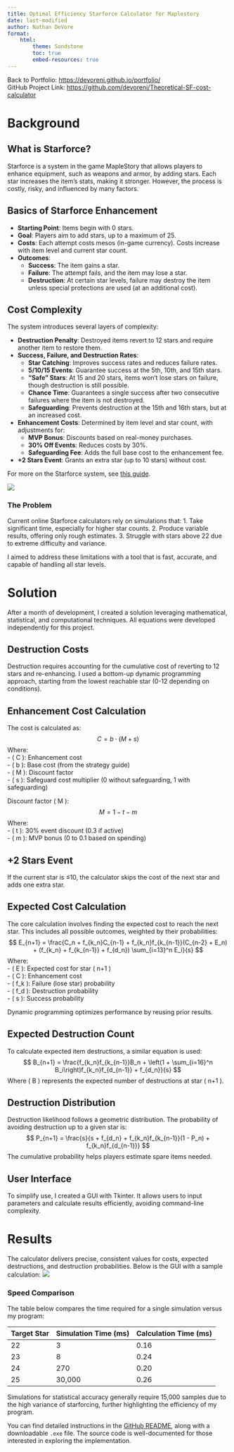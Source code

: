 ```yaml
---
title: Optimal Efficiency Starforce Calculator for Maplestory
date: last-modified
author: Nathan DeVore
format:
    html:
        theme: Sandstone
        toc: true
        embed-resources: true
---
```


Back to Portfolio: <https://devoreni.github.io/portfolio/>  
GitHub Project Link: <https://github.com/devoreni/Theoretical-SF-cost-calculator>

# Background

## What is Starforce?
Starforce is a system in the game MapleStory that allows players to enhance equipment, such as weapons and armor, by adding stars. Each star increases the item's stats, making it stronger. However, the process is costly, risky, and influenced by many factors.

## Basics of Starforce Enhancement
- **Starting Point**: Items begin with 0 stars.
- **Goal**: Players aim to add stars, up to a maximum of 25.
- **Costs**: Each attempt costs mesos (in-game currency). Costs increase with item level and current star count.
- **Outcomes**:
    - **Success**: The item gains a star.
    - **Failure**: The attempt fails, and the item may lose a star.
    - **Destruction**: At certain star levels, failure may destroy the item unless special protections are used (at an additional cost).

## Cost Complexity
The system introduces several layers of complexity:

- **Destruction Penalty**: Destroyed items revert to 12 stars and require another item to restore them.
- **Success, Failure, and Destruction Rates**:
    - **Star Catching**: Improves success rates and reduces failure rates.
    - **5/10/15 Events**: Guarantee success at the 5th, 10th, and 15th stars.
    - **"Safe" Stars**: At 15 and 20 stars, items won't lose stars on failure, though destruction is still possible.
    - **Chance Time**: Guarantees a single success after two consecutive failures where the item is not destroyed.
    - **Safeguarding**: Prevents destruction at the 15th and 16th stars, but at an increased cost.
- **Enhancement Costs**: Determined by item level and star count, with adjustments for:
    - **MVP Bonus**: Discounts based on real-money purchases.
    - **30% Off Events**: Reduces costs by 30%.
    - **Safeguarding Fee**: Adds the full base cost to the enhancement fee.
- **+2 Stars Event**: Grants an extra star (up to 10 stars) without cost.

For more on the Starforce system, see [this guide](https://strategywiki.org/wiki/MapleStory/Spell_Trace_and_Star_Force).

![](assets/16StarBerserked.png)

### The Problem
Current online Starforce calculators rely on simulations that:
1. Take significant time, especially for higher star counts.
2. Produce variable results, offering only rough estimates.
3. Struggle with stars above 22 due to extreme difficulty and variance.

I aimed to address these limitations with a tool that is fast, accurate, and capable of handling all star levels.

# Solution

After a month of development, I created a solution leveraging mathematical, statistical, and computational techniques. All equations were developed independently for this project.

## Destruction Costs
Destruction requires accounting for the cumulative cost of reverting to 12 stars and re-enhancing. I used a bottom-up dynamic programming approach, starting from the lowest reachable star (0-12 depending on conditions).

## Enhancement Cost Calculation
The cost is calculated as:
$$
C = b \cdot (M + s)
$$
Where:  
- \( C \): Enhancement cost  
- \( b \): Base cost (from the strategy guide)  
- \( M \): Discount factor  
- \( s \): Safeguard cost multiplier (0 without safeguarding, 1 with safeguarding)

Discount factor \( M \):
$$
M = 1 - t - m
$$
Where:  
- \( t \): 30% event discount (0.3 if active)  
- \( m \): MVP bonus (0 to 0.1 based on spending)

## +2 Stars Event
If the current star is ≤10, the calculator skips the cost of the next star and adds one extra star.

## Expected Cost Calculation
The core calculation involves finding the expected cost to reach the next star. This includes all possible outcomes, weighted by their probabilities:
$$
E_{n+1} = \frac{C_n + f_{k_n}C_{n-1} + f_{k_n}f_{k_{n-1}}(C_{n-2} + E_n) + (f_{k_n} + f_{k_{n-1}} + f_{d_n}) \sum_{i=13}^n E_i}{s}
$$
Where:  
- \( E \): Expected cost for star \( n+1 \)  
- \( C \): Enhancement cost  
- \( f_k \): Failure (lose star) probability  
- \( f_d \): Destruction probability  
- \( s \): Success probability  

Dynamic programming optimizes performance by reusing prior results.

## Expected Destruction Count
To calculate expected item destructions, a similar equation is used:
$$
B_{n+1} = \frac{f_{k_n}f_{k_{n-1}}B_n + \left(1 + \sum_{i=16}^n B_i\right)f_{k_n}f_{d_{n-1}} + f_{d_n}}{s}
$$
Where \( B \) represents the expected number of destructions at star \( n+1 \).

## Destruction Distribution
Destruction likelihood follows a geometric distribution. The probability of avoiding destruction up to a given star is:
$$
P_{n+1} = \frac{s}{s + f_{d_n} + f_{k_n}f_{k_{n-1}}(1 - P_n) + f_{k_n}f_{d_{n-1}}}
$$
The cumulative probability helps players estimate spare items needed.

## User Interface
To simplify use, I created a GUI with Tkinter. It allows users to input parameters and calculate results efficiently, avoiding command-line complexity.

# Results

The calculator delivers precise, consistent values for costs, expected destructions, and destruction probabilities. Below is the GUI with a sample calculation:
![](assets/CalculatorScreenshot.png)

### Speed Comparison
The table below compares the time required for a single simulation versus my program:

| Target Star | Simulation Time (ms) | Calculation Time (ms) |
|-------------|-----------------------|-----------------------|
| 22          | 3                    | 0.16                  |
| 23          | 8                    | 0.24                  |
| 24          | 270                  | 0.20                  |
| 25          | 30,000               | 0.26                  |

Simulations for statistical accuracy generally require 15,000 samples due to the high variance of starforcing, further highlighting the efficiency of my program.

You can find detailed instructions in the [GitHub README](https://github.com/devoreni/Theoretical-SF-cost-calculator), along with a downloadable `.exe` file. The source code is well-documented for those interested in exploring the implementation.
